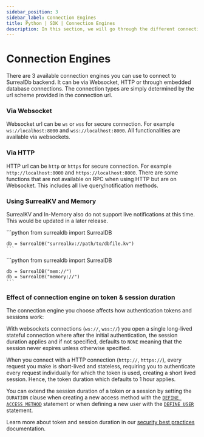 ```yaml
---
sidebar_position: 3
sidebar_label: Connection Engines
title: Python | SDK | Connection Engines
description: In this section, we will go through the different connection engines available for the SurrealDB Python SDK. 
---
```



# Connection Engines
There are 3 available connection engines you can use to connect to SurrealDb backend. It can be via Websocket, HTTP or
through embedded database connections. The connection types are simply determined by the url scheme provided in
the connection url.

### Via Websocket
Websocket url can be `ws` or `wss` for secure connection. For example `ws://localhost:8000` and `wss://localhost:8000`.
All functionalities are available via websockets.

### Via HTTP
HTTP url can be `http` or `https` for secure connection. For example `http://localhost:8000` and `https://localhost:8000`.
There are some functions that are not available on RPC when using HTTP but are on Websocket. This includes all
live query/notification methods.


### Using SurrealKV and Memory
SurrealKV and In-Memory also do not support live notifications at this time. This would be updated in a later
release.

<Tabs groupId="node-package-manager">
  <TabItem value="SurrealKV" label="SurrealKV">
    ```python
    from surrealdb import SurrealDB

    db = SurrealDB("surrealkv://path/to/dbfile.kv")
    ```
  </TabItem>
  <TabItem value="Memory" label="Memory" default>
    ```python
    from surrealdb import SurrealDB

    db = SurrealDB("mem://")
    db = SurrealDB("memory://")
    ```
  </TabItem>
</Tabs>


### Effect of connection engine on token & session duration

The connection engine you choose affects how authentication tokens and sessions work:

With websockets connections (`ws://`, `wss://`) you open a single long-lived stateful connection where after the initial authentication, the session duration applies and if not specified, defaults to `NONE` meaning that the session never expires unless otherwise specified. 

When you connect with a HTTP connection (`http://`, `https://`), every request you make is short-lived and stateless, requiring you to authenticate every request individually for which the token is used, creating a short lived session. Hence, the token duration which defaults to 1 hour applies.

You can extend the session duration of a token or a session by setting the `DURATION` clause when creating a new access method with the [`DEFINE ACCESS METHOD`](/docs/surrealql/statements/define/access) statement or when defining a new user with the [`DEFINE USER`](/docs/surrealql/statements/define/user) statement. 

Learn more about token and session duration in our [security best practices](/docs/surrealdb/reference-guide/security-best-practices#expiration) documentation.